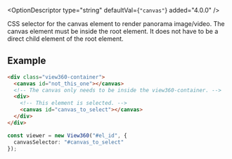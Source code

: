
<OptionDescriptor type="string" defaultVal={`"canvas"`} added="4.0.0" />

CSS selector for the canvas element to render panorama image/video.
The canvas element must be inside the root element. It does not have to be a direct child element of the root element.

## Example
```html
<div class="view360-container">
  <canvas id="not_this_one"></canvas>
  <!-- The canvas only needs to be inside the view360-container. -->
  <div>
    <!-- This element is selected. -->
    <canvas id="canvas_to_select"></canvas>
  </div>
</div>
```

```ts
const viewer = new View360("#el_id", {
  canvasSelector: "#canvas_to_select"
});
```
